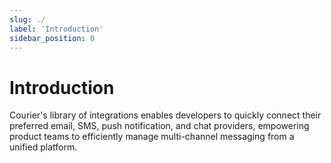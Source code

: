 ```yaml
---
slug: ./
label: 'Introduction'
sidebar_position: 0
---
```


# Introduction

Courier's library of integrations enables developers to quickly connect their preferred email, SMS, push notification, and chat providers, empowering product teams to efficiently manage multi-channel messaging from a unified platform.